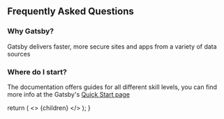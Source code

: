 ## Frequently Asked Questions
### Why Gatsby?
Gatsby delivers faster, more secure sites and apps from a variety of data
sources
### Where do I start?
The documentation offers guides for all different skill levels, you can
find more info at the Gatsby's [Quick Start page](https://www.gatsbyjs.com/docs/quick-start)
<!-- This default export overrides the default layout ensuring -->
<!--  that the FAQ component isn't wrapped by other elements -->
  return (
    <>
      {children}
    </>
  );
}